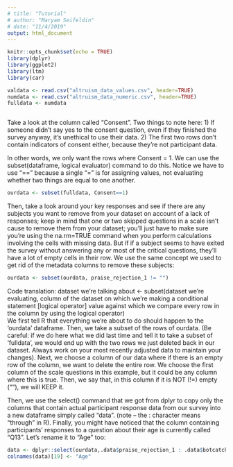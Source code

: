 ```yaml
---
# title: "Tutorial"
# author: "Maryam Seifeldin"
# date: "11/4/2019"
output: html_document
---
```


```r
knitr::opts_chunk$set(echo = TRUE)
library(dplyr)
library(ggplot2)
library(ltm)
library(car)

valdata <- read.csv("altruism_data_values.csv", header=TRUE)
numdata <- read.csv("altruism_data_numeric.csv", header=TRUE)
fulldata <- numdata
```
```r

```
Take a look at the column called "Consent". Two things to note here: 1) If someone didn't say yes to the consent question, even if they finished the survey anyway, it's unethical to use their data. 2) The first two rows don't contain indicators of consent either, because they're not participant data.

In other words, we only want the rows where Consent = 1. We can use the subset(dataframe, logical evaluator) command to do this. Notice we have to use "==" because a single "=" is for assigning values, not evaluating whether two things are equal to one another.

```r
ourdata <- subset(fulldata, Consent==1)
```
Then, take a look around your key responses and see if there are any subjects you want to remove from your dataset on account of a lack of responses; keep in mind that one or two skipped questions in a scale isn't cause to remove them from your dataset; you'll just have to make sure you're using the na.rm=TRUE command when you perform calculations involving the cells with missing data. But if if a subject seems to have exited the survey without answering any or most of the critical questions, they'll have a lot of empty cells in their row. We use the same concept we used to get rid of the metadata columns to remove these subjects:

```r
ourdata <- subset(ourdata, praise_rejection_1 != "")
```
Code translation: dataset we're talking about <- subset(dataset we're evaluating, column of the dataset on which we're making a conditional statement [logical operator] value against which we compare every row in the column by using the logical operator)   
We first tell R that everything we're about to do should happen to the 'ourdata' dataframe. Then, we take a subset of the rows of ourdata. (Be careful: if we do here what we did last time and tell it to take a subset of 'fulldata', we would end up with the two rows we just deleted back in our dataset. Always work on your most recently adjusted data to maintain your changes). Next, we choose a column of our data where if there is an empty row of the column, we want to delete the entire row. We choose the first column of the scale questions in this example, but it could be any column where this is true. Then, we say that, in this column if it is NOT (!=) empty (""), we will KEEP it.  


Then, we use the select() command that we got from dplyr to copy only the columns that contain actual participant response data from our survey into a new dataframe simply called "data". (note -- the : character means "through" in R). Finally, you might have noticed that the column containing participants' responses to a question about their age is currently called "Q13". Let's rename it to "Age" too:
```r
data <- dplyr::select(ourdata,.data$praise_rejection_1 : .data$botcatcher)
colnames(data)[19] <- "Age"
```
